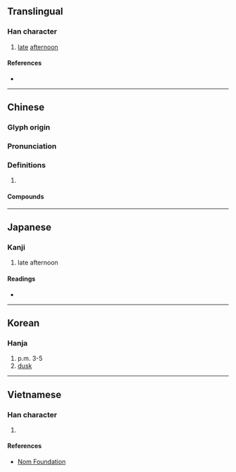 {{character info/new}}
==Translingual==

===Han character===
{{Han char|rn=72|rad=日|as=07|sn=11|four=63027|canj=AIJB|ids=⿰日甫}}

# [[late]] [[afternoon]]

====References====
* {{Han ref|kx=0496.020|dkj=13952|dj=0862.070|hdz=21511.040|uh=6661|ud=26209|bh=D5AA|bd=54698}}

----

==Chinese==
{{zh-forms}}

===Glyph origin===
{{Han etym}}

===Pronunciation===
{{zh-pron
|m=bū
|c=bou1
|mc=y
|oc=y
|ma=
|cat=n
}}

===Definitions===
{{zh-hanzi}}

# {{rfdef|lang=zh}}

====Compounds====
{{zh-der|三晡|日晡|晡食|晡時|晡夕|今晡日|暝晡|暗晡|今晡|今旦晡|昨暝晡|昨晡日|下晡|參晡日|秋晡日}}

----

==Japanese==

===Kanji===
{{ja-kanji|grade=|rs=日07}}

# late afternoon

====Readings====
* {{ja-readings|on=[[ほ]] (ho), [[ふ]] (fu)|kun=[[ゆうがた]] (yuugata)}}

----

==Korean==

===Hanja===
{{ko-hanja|hangeul=포|eumhun=|rv=po|mr=p'o|y=pho}}

# p.m. 3-5
# [[dusk]]

----

==Vietnamese==

===Han character===
{{vi-readings|rs=日07|hanviet=bô}}

# {{defn|lang=vi|sort=日07}}

====References====
* [http://nomfoundation.org/common/nom_details.php?codepoint=6661 Nom Foundation]